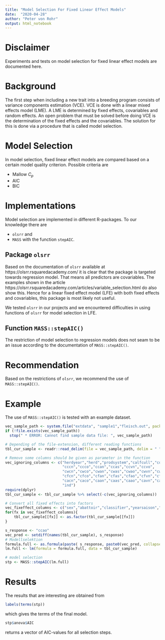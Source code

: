```yaml
---
title: "Model Selection For Fixed Linear Effect Models"
date:  "2020-04-28"
author: "Peter von Rohr"
output: html_notebook
---
```


# Disclaimer
Experiments and tests on model selection for fixed linear effect models are documented here.


# Background
The first step when including a new trait into a breeding program consists of variance components estimation (VCE). VCE is done with a linear mixed effects model (LME). A LME is determined by fixed effects, covariables and random effects. An open problem that must be solved before doing VCE is the determination of the fixed effects and the covariables. The solution for this is done via a procedure that is called model selection.


# Model Selection
In model selection, fixed linear effect models are compared based on a certain model quality criterion. Possible criteria are 

* Mallow $C_p$
* AIC
* BIC


# Implementations
Model selection are implemented in different R-packages. To our knowledge there are 

* `olsrr` and
* `MASS` with the function `stepAIC`.


## Package `olsrr`
Based on the documentation of `olsrr` available at https://olsrr.rsquaredacademy.com/ it is clear that the package is targeted towards regression model. That means all predictors are covariables. The examples shown in the article https://olsrr.rsquaredacademy.com/articles/variable_selection.html do also show this. Hence for a linear fixed effect model (LFE) with both fixed effects and covariables, this package is most likely not useful. 

We tested `olsrr` in our projects and we encountered difficulties in using functions of `olsrr` for model selection in LFE.


## Function `MASS::stepAIC()`
The restriction of model selection to regression models does not seam to be an issue according to the documentation of `MASS::stepAIC()`.


# Recommendation
Based on the restrictions of `olsrr`, we recommend the use of `MASS::stepAIC()`.


# Example
The use of `MASS::stepAIC()` is tested with an example dataset.

```r
vec_sample_path <- system.file("extdata", "sample1","fleisch.out", package = "ModelSelection")
if (!file.exists(vec_sample_path))
  stop(" * ERROR: Cannot find sample data file: ", vec_sample_path)

# Depending of the file-extension, different reading functions
tbl_cur_sample <- readr::read_delim(file = vec_sample_path, delim = " ", col_types = readr::cols()) 

# Remove some columns should be given as parameter in the function
vec_ignoring_columns <- c("herdyear","herd","prodsystem","calfcull","controlcull","ageVK","slaughterCategory","branding",
                          "cccn","ccco","ccan","ccas","ccvn","ccvo",
                          "cwcn","cwco","cwan","cwas","cwao","cwvn","cwvo",
                          "cfcn","cfco","cfan","cfas","cfao","cfvn","cfvo",
                          "cacn","caco","caan","caas","caao","cavn","cavo",
                          "ind")
require(dplyr)
tbl_cur_sample <- tbl_cur_sample %>% select(-c(vec_ignoring_columns))

# Convert all fixed effects into factors
vec_fixeffect_columns <- c("sex","abattoir","classifier","yearsaison","breedcomb","Effekt_HeterosisSumHet","Effekt_RekombinationSumRec")
for(fx in vec_fixeffect_columns){
    tbl_cur_sample[[fx]] <- as.factor(tbl_cur_sample[[fx]])
}

s_response <- "ccao"
vec_pred <- setdiff(names(tbl_cur_sample), s_response)
# Modellselektion
formula.full <- as.formula(paste( s_response, paste0(vec_pred, collapse = " + "), sep = " ~ "))
lm.full <- lm(formula = formula.full, data = tbl_cur_sample)

# model selection
stp <- MASS::stepAIC(lm.full)
```


# Results
The results that are interesting are obtained from 

```r
labels(terms(stp))
```

which gives the terms of the final model. 

```r
stp$anova$AIC
```

returns a vector of AIC-values for all selection steps.

